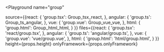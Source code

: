 

<Playground
  name="group"
  
  source={{react: {
             'group.tsx': Group_tsx_react,
           },
           angular: {
             'group.ts': Group_ts_angular,
           },
           vue: {
             'group.vue': Group_vue_vue,
           },
           html: {
             'group.html': Group_html_html,
           }
}}
  files={{react: {
            'group.tsx': 'react/group.tsx',
          },
          angular: {
            'group.ts': 'angular/group.ts',
          },
          vue: {
            'group.vue': 'vue/group.vue',
          },
          html: {
            'group.html': 'html/group.html',
          }
}}
  height={props.height}
  onlyFramework={props.onlyFramework}
></Playground>
